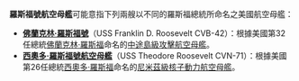'''羅斯福號航空母艦'''可能意指下列兩艘以不同的羅斯福總統所命名之美國航空母艦：
* '''[[佛蘭克林·羅斯福號航空母艦|佛蘭克林·羅斯福號]]'''（USS Franklin D. Roosevelt CVB-42）：根據美國第32任總統[[佛蘭克林·羅斯福|佛蘭克林·羅斯福]]命名的[[中途島級航空母艦|中途島級攻擊航空母艦]]。
* '''[[西奧多·羅斯福號航空母艦|西奧多·羅斯福號航空母艦]]'''（USS Theodore Roosevelt CVN-71）：根據美國第26任總統[[西奧多·羅斯福|西奧多·羅斯福]]命名的[[尼米茲級核子動力航空母艦|尼米茲級核子動力航空母艦]]。
{{disambig|Cat=武器消歧義}}